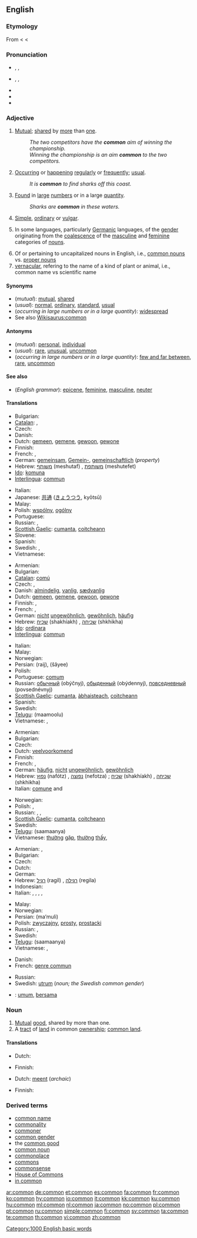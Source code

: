 {{wikipedia}}
==English==

{{rank|town|dark|ye|438|common|subject|can't|ready}}

===Etymology===
From {{etyl|fro}} {{term|comun|lang=fro}} < {{etyl|la}} {{term|communis|commūnis|common, public, general|lang=la}} < {{proto|Indo-European|ko-moin-i|held in common}}

===Pronunciation===
* {{a|RP}} {{enPR|kŏm'ən}}, {{IPA|/ˈkɒmən/}}, {{SAMPA|/"kQm@n/}}
* {{a|GenAm}} {{enPR|kŏm'ən}}, {{IPA|/ˈkɑmən/}}, {{SAMPA|/"kAm@n/}}
* {{audio|en-us-common.ogg|Audio (US)}}
* {{rhymes|ɒmən}}
* {{hyphenation|com|mon}}

===Adjective===
{{en-adj|er|more}}

# [[mutual|Mutual]]; [[share]]d by [[more]] than [[one]].
#: ''The two competitors have the '''common''' aim of winning the championship.''
#: ''Winning the championship is an aim '''common''' to the two competitors.''
# [[occur|Occur]]ring or [[happen]]ing [[regularly]] or [[frequently]]; [[usual]].
#: ''It is '''common''' to find sharks off this coast.''
# [[found|Found]] in [[large]] [[number]]s or in a large [[quantity]].
#: ''Sharks are '''common''' in these waters.''
# [[simple|Simple]], [[ordinary]] or [[vulgar]].
# {{grammar}} In some languages, particularly [[Germanic]] languages, of the [[gender]] originating from the [[coalescence]] of the [[masculine]] and [[feminine]] categories of [[noun]]s.
# Of or pertaining to uncapitalized nouns in English, i.e., [[common nouns]] vs. [[proper nouns]]
# [[vernacular]], refering to the name of a kind of plant or animal, i.e., common name vs scientific name

====Synonyms====
* (''mutual''): [[mutual]], [[shared]]
* (''usual''): [[normal]], [[ordinary]], [[standard]], [[usual]]
* (''occurring in large numbers or in a large quantity''): [[widespread]]
* See also [[Wikisaurus:common]]

====Antonyms====
* (''mutual''): [[personal]], [[individual]]
* (''usual''): [[rare]], [[unusual]], [[uncommon]]
* (''occurring in large numbers or in a large quantity''): [[few and far between]], [[rare]], [[uncommon]]

====See also====
* (''English grammar''): [[epicene]], [[feminine]], [[masculine]], [[neuter]]

====Translations====
{{trans-top|mutual}}
* Bulgarian: {{t|bg|общ|m|tr=obšt}}
* [[Catalan]]: {{t|ca|comú|m}}, {{t+|ca|comuna|f}}
* Czech: {{t+|cs|společný|m}}
* Danish: {{t-|da|fælles}}
* Dutch: [[gemeen]], [[gemene]], [[gewoon]], [[gewone]]
* Finnish: {{t+|fi|yhteinen}}
* French: {{t+|fr|commun|m}}, {{t+|fr|commune|f}}
* German: [[gemeinsam]], [[Gemein-]], [[gemeinschaftlich]] (''property'')
* Hebrew: [[משותף]] (meshutaf) {{m}}, [[משותפת]] (meshutefet) {{f}}
* [[Ido]]: [[komuna]]
* [[Interlingua]]: [[commun#Interlingua|commun]]
{{trans-mid}}
* Italian: {{t+|it|comune|m|f}}
* Japanese: [[共通]] ([[きょうつう]], kyōtsū)
* Malay: {{t+|ms|sama|xs=Malay}}
* Polish: [[wspólny]], [[ogólny]]
* Portuguese: {{t|pt|comum|m|f}}
* Russian: {{t+|ru|общий|tr=óbščij}}, {{t+|ru|взаимный|tr=vzaímnyj}}
* [[Scottish Gaelic]]: [[cumanta]], [[coitcheann]]
* Slovene: {{t|sl|skupen|alt=skúpen}}
* Spanish: {{t+|es|común|m|f}}
* Swedish: {{t+|sv|gemensam}}, {{t+|sv|allmän}}
* Vietnamese: {{t+|vi|chung|xs=Vietnamese}}
{{trans-bottom}}

{{trans-top|usual}}
* Armenian: {{t-|hy|սովորական|tr=sovorakan}}
* Bulgarian: {{t+|bg|обикновен|m|tr=obiknoven}}
* [[Catalan]]: [[comú]] {{m}}
* Czech: {{t-|cs|běžný|m}}, {{t-|cs|obvyklý|m}}
* Danish: [[almindelig]], [[vanlig]], [[sædvanlig]]
* Dutch: [[gemeen]], [[gemene]], [[gewoon]], [[gewone]]
* Finnish: {{t+|fi|yleinen}}, {{t+|fi|tavallinen}}
* French: {{t+|fr|commun|m}}, {{t+|fr|commune|f}}
* German: [[nicht]] [[ungewöhnlich]], [[gewöhnlich]], [[häufig]]
* Hebrew: [[שכיח]] (shakhíakh) {{m}}, [[שכיחה]] (shkhikha) {{f}}
* [[Ido]]: [[ordinara]]
* [[Interlingua]]: [[commun#Interlingua|commun]]
{{trans-mid}}
* Italian: {{t+|it|comune|m|f}}
* Malay: {{t-|ms|biasa|xs=Malay}}
* Norwegian: {{t+|no|vanlig}}
* Persian: {{fa-Arab|[[رایج]]}} (raij), {{fa-Arab|[[شایع]]}} (šâyee)
* Polish: {{t+|pl|zwykły}}
* Portuguese: [[comum]] {{m|f}}
* Russian: [[обычный]] (obýčnyj), [[обыденный]] (obýdennyj), [[повседневный]] (povsednévnyj)
* [[Scottish Gaelic]]: [[cumanta]], [[àbhaisteach]], [[coitcheann]]
* Spanish: {{t+|es|común}}
* Swedish: {{t+|sv|vanlig}}
* [[Telugu]]: {{t|te|మామూలు}} (maamoolu)
* Vietnamese: {{t+|vi|thường|xs=Vietnamese}}, {{t+|vi|thông thường|xs=Vietnamese}}
{{trans-bottom}}

{{trans-top|found in large numbers or in a large quantity}}
* Armenian: {{t-|hy|սովորական|tr=sovorakan}}
* Bulgarian: {{t|bg|разпространен}}
* Czech: {{t-|cs|běžný}}
* Dutch: [[veelvoorkomend]]
* Finnish: {{t+|fi|yleinen}}
* French: {{t+|fr|commun|m}}, {{t+|fr|commune|f}}
* German: [[häufig]], [[nicht]] [[ungewöhnlich]], [[gewöhnlich]]
* Hebrew: [[נפוץ]] (nafótz) {{m}}, [[נפוצה]] (nefotza) {{f}}; [[שכיח]] (shakhíakh) {{m}}, [[שכיחה]] (shkhikha) {{f}}
* Italian: [[comune]] {{m}} and {{f}}
{{trans-mid}}
* Norwegian: {{t+|no|vanlig}}
* Polish: {{t+|pl|pospolity}}, {{t+|pl|powszechny}}
* Russian: {{t+|ru|обычный|tr=obýčnyj}}, {{t+|ru|повсеместный|tr=povseméstnyj}}, {{t+|ru|распространённый|tr=rasprostranjónnyj}}
* [[Scottish Gaelic]]: [[cumanta]], [[coitcheann]]
* Swedish: {{t+|sv|vanlig}}
* [[Telugu]]: {{t|te|సామాన్య}} (saamaanya)
* Vietnamese: [[thường]] [[gặp]], [[thường]] [[thấy]], {{t+|vi|phổ biến|xs=Vietnamese}}
{{trans-bottom}}

{{trans-top|ordinary}}
* Armenian: {{t-|hy|հասարակ|tr=hasarak}},  {{t-|hy|սովորական|tr=sovorakan}}
* Bulgarian: {{t|bg|обикновен}}
* Czech: {{t-|cs|obyčejný}}
* Dutch: {{t+|nl|gewoon}}
* German: {{t+|de|gemein}}
* Hebrew: [[רגיל]] (ragíl) {{m}}, [[רגילה]] (regila) {{f}}
* Indonesian: {{t+|id|umum|xs=Indonesian}}
* Italian: {{t+|it|ordinario|m}}, {{t+|it|ordinaria|f}}, {{t+|it|volgare}}, {{t-|it|grossolano|m}}, {{t-|it|grossolana|f}}
{{trans-mid}}
* Malay: {{t-|ms|biasa|xs=Malay}}
* Norwegian: {{t+|no|vanlig}}
* Persian: {{fa-Arab|[[معمولی]]}} (ma‘muli)
* Polish: [[zwyczajny]], [[prosty]], [[prostacki]]
* Russian: {{t+|ru|простой|tr=prostój}}, {{t+|ru|обыкновенный|tr=obyknovénnyj}}
* Swedish: {{t+|sv|vanlig}}
* [[Telugu]]: {{t|te|సామాన్య}} (saamaanya)
* Vietnamese: {{t+|vi|thường|xs=Vietnamese}}, {{t+|vi|bình thường|xs=Vietnamese}}
{{trans-bottom}}

{{trans-top|grammar: of the gender resulting from the coalescence of the masculine and feminine genders}}
* Danish: {{t+|da|fælleskøn}}
* French: [[genre commun]]
{{trans-mid}}
* Russian: {{t+|ru|общий род|tr=óbščij rod}}
* Swedish: [[utrum]] (''noun; the Swedish common gender'')
{{trans-bottom}}

{{checktrans}}
* {{ttbc|Indonesian}}: [[umum]], [[sama|bersama]]

===Noun===
{{en-noun}}

# [[mutual|Mutual]] [[good]], shared by more than one.
# A [[tract]] of [[land]] in common [[ownership]]; [[common land]].

====Translations====
{{trans-top|mutual good}}
* Dutch: {{t-|nl|gemeengoed|n}}
{{trans-mid}}
* Finnish: {{t|fi|yhteisomaisuus}}
{{trans-bottom}}

{{trans-top|tract of land}}
* Dutch: [[meent]] {{m}} (''archaic'')
{{trans-mid}}
* Finnish: {{t|fi|yhteismaa}}
{{trans-bottom}}

===Derived terms===
* [[common name]]
* [[commonality]]
* [[commoner]]
* [[common gender]]
* the [[common good]]
* [[common noun]]
* [[commonplace]]
* [[commons]]
* [[commonsense]]
* [[House of Commons]]
* [[in common]]

[[Category:1000 English basic words]]

[[ar:common]]
[[de:common]]
[[et:common]]
[[es:common]]
[[fa:common]]
[[fr:common]]
[[ko:common]]
[[hy:common]]
[[io:common]]
[[it:common]]
[[kk:common]]
[[ku:common]]
[[hu:common]]
[[ml:common]]
[[nl:common]]
[[ja:common]]
[[no:common]]
[[pl:common]]
[[pt:common]]
[[ru:common]]
[[simple:common]]
[[fi:common]]
[[sv:common]]
[[ta:common]]
[[te:common]]
[[th:common]]
[[vi:common]]
[[zh:common]]